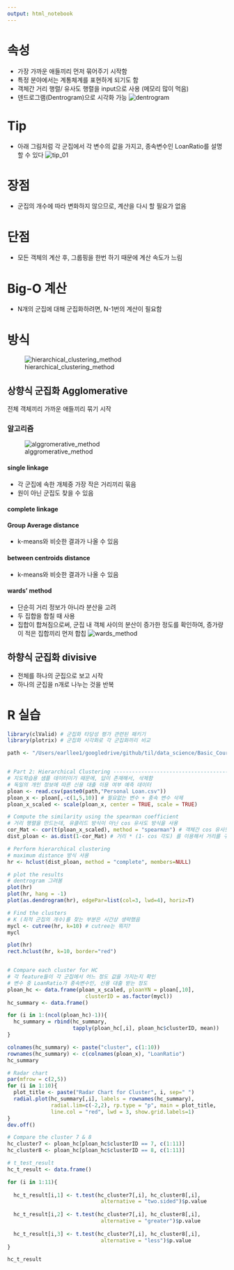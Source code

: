 ---
output: html_notebook
---

# 속성
- 가장 가까운 애들끼리 먼저 묶어주기 시작함
- 특정 분야에서는 계통체계를 표현하게 되기도 함
- 객체간 거리 행렬/ 유사도 행렬을 input으로 사용 (메모리 많이 먹음)
- 덴드로그램(Dentrogram)으로 시각화 가능
![dentrogram](./img/dentrogram.png)


# Tip 
- 아래 그림처럼 각 군집에서 각 변수의 값을 가지고, 종속변수인 LoanRatio를 설명할 수 있다
![tip_01](./img/tip_01.png)

# 장점
- 군집의 개수에 따라 변화하지 않으므로, 계산을 다시 할 필요가 없음

# 단점
- 모든 객체의 계산 후, 그룹핑을 한번 하기 때문에 계산 속도가 느림

# Big-O 계산
- N개의 군집에 대해 군집화하려면, N-1번의 계산이 필요함


# 방식
![hierarchical_clustering_method](./img/hierarchical_clustering_method.png)


## 상향식 군집화 Agglomerative
전체 객체끼리 가까운 애들끼리 묶기 시작

### 알고리즘
![alggromerative_method](./img/alggromerative_method.png)

#### single linkage
- 각 군집에 속한 개체중 가장 작은 거리끼리 묶음
- 원이 아닌 군집도 찾을 수 있음

#### complete linkage

#### Group Average distance
- k-means와 비슷한 결과가 나올 수 있음

#### between centroids distance 
- k-means와 비슷한 결과가 나올 수 있음

#### wards' method
- 단순히 거리 정보가 아니라 분산을 고려
- 두 집합을 합칠 때 사용
- 집합이 합쳐짐으로써, 군집 내 객체 사이의 분산이 증가한 정도를 확인하여, 증가량이 적은 집합끼리 먼저 합칩
![wards_method](./img/wards_method.png)


## 하향식 군집화 divisive
- 전체를 하나의 군집으로 보고 시작
- 하나의 군집을 n개로 나누는 것을 반복

# R 실습
```{r}
library(clValid) # 군집화 타당성 평가 관련된 패키기
library(plotrix) # 군집화 시각화로 각 군집화끼리 비교

path <- "/Users/earllee1/googledrive/github/til/data_science/Basic_Course_1/빅데이터 Basic과정_교안 공유/3일차 - 연관규칙분석 및 군집화 (강필성)/"


# Part 2: Hierarchical Clustering -----------------------------------------
# 지도학습용 샘플 데이터이기 때문에, 답이 존재해서, 삭제함
# 독일의 개인 정보에 따른 신용 대출 이용 여부 예측 데이터
ploan <- read.csv(paste0(path,"Personal Loan.csv"))
ploan_x <- ploan[,-c(1,5,10)] # 필요없는 변수 + 종속 변수 삭제
ploan_x_scaled <- scale(ploan_x, center = TRUE, scale = TRUE)

# Compute the similarity using the spearman coefficient
# 거리 행렬을 만드는데, 유클리드 방식이 아닌 cos 유사도 방식을 사용
cor_Mat <- cor(t(ploan_x_scaled), method = "spearman") # 객체간 cos 유사도? 각도?
dist_ploan <- as.dist(1-cor_Mat) # 거리 * (1- cos 각도) 를 이용해서 거리를 구함. cos 각도는 작을 수록 좋으므로, 거리의 개념과 반대여서 (1-cos)를 곱함

# Perform hierarchical clustering
# maximum distance 방식 사용
hr <- hclust(dist_ploan, method = "complete", members=NULL)

# plot the results
# dentrogram 그려봄
plot(hr)
plot(hr, hang = -1)
plot(as.dendrogram(hr), edgePar=list(col=3, lwd=4), horiz=T)

# Find the clusters
# K (최적 군집의 개수)를 찾는 부분은 시간상 생략했음
mycl <- cutree(hr, k=10) # cutree는 뭐지?
mycl

plot(hr)
rect.hclust(hr, k=10, border="red")


# Compare each cluster for HC
# 각 feature들이 각 군집에서 어느 정도 값을 가지는지 확인
# 변수 중 LoanRatio가 종속변수인, 신용 대출 받는 정도
ploan_hc <- data.frame(ploan_x_scaled, ploanYN = ploan[,10], 
                         clusterID = as.factor(mycl))
hc_summary <- data.frame()

for (i in 1:(ncol(ploan_hc)-1)){
  hc_summary = rbind(hc_summary, 
                     tapply(ploan_hc[,i], ploan_hc$clusterID, mean))
}

colnames(hc_summary) <- paste("cluster", c(1:10))
rownames(hc_summary) <- c(colnames(ploan_x), "LoanRatio")
hc_summary

# Radar chart
par(mfrow = c(2,5))
for (i in 1:10){
  plot_title <- paste("Radar Chart for Cluster", i, sep=" ")
  radial.plot(hc_summary[,i], labels = rownames(hc_summary), 
              radial.lim=c(-2,2), rp.type = "p", main = plot_title, 
              line.col = "red", lwd = 3, show.grid.labels=1)
}
dev.off()

# Compare the cluster 7 & 8
hc_cluster7 <- ploan_hc[ploan_hc$clusterID == 7, c(1:11)]
hc_cluster8 <- ploan_hc[ploan_hc$clusterID == 8, c(1:11)]

# t_test_result
hc_t_result <- data.frame()

for (i in 1:11){
  
  hc_t_result[i,1] <- t.test(hc_cluster7[,i], hc_cluster8[,i], 
                              alternative = "two.sided")$p.value
  
  hc_t_result[i,2] <- t.test(hc_cluster7[,i], hc_cluster8[,i], 
                              alternative = "greater")$p.value
  
  hc_t_result[i,3] <- t.test(hc_cluster7[,i], hc_cluster8[,i], 
                              alternative = "less")$p.value
}

hc_t_result


```








